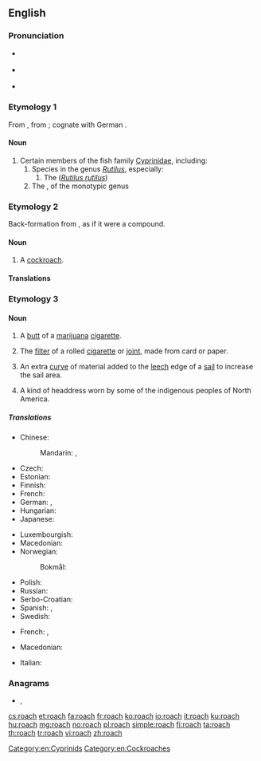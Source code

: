 ==English==
{{wikipedia}}

===Pronunciation===
* {{a|RP}} {{IPA|/ɹəʊtʃ/|lang=en}}
* {{a|US}} {{IPA|/ɹoʊtʃ/|lang=en}}
* {{rhymes|əʊtʃ|lang=en}}

===Etymology 1===
From {{etyl|fro|en}} {{m|fro|roche}}, from {{der|en|gml|[[roche]], [[ruche]]||ray (fish)}}; cognate with German {{m|de|Rochen||ray (fish)}}.

====Noun====
{{en-noun|roach}}

# Certain members of the fish family [[Cyprinidae]], including:
## Species in the genus ''[[Rutilus]]'', especially:
### The {{vern|common roach}} (''[[Rutilus rutilus]]'')
## The {{vern|California roach}}, of the monotypic genus {{taxlink|Hesperoleucus|genus|noshow=1}}

===Etymology 2===

Back-formation from {{m|en|cockroach}}, as if it were a compound.

====Noun====
{{en-noun|es}}

# {{label|en|US}} A [[cockroach]].

====Translations====
{{trans-see|US: cockroach|cockroach}}

===Etymology 3===
{{rfe|lang=en}}

====Noun====
{{en-noun|es}}

# {{label|en|US|slang|smoking}} A [[butt]] of a [[marijuana]] [[cigarette]].
# {{label|en|UK|slang|smoking}} The [[filter]] of a rolled [[cigarette]] or [[joint]], made from card or paper.
# {{label|en|nautical}} An extra [[curve]] of material added to the [[leech]] edge of a [[sail]] to increase the sail area.
# A kind of headdress worn by some of the indigenous peoples of North America.

=====Translations=====
{{trans-top|''Rutilus rutilus''}}
* Chinese:
*: Mandarin: {{t|cmn|擬鯉|sc=Hani}}, {{t|cmn|拟鲤|tr=nǐlǐ|sc=Hani}}
* Czech: {{t+|cs|plotice|f}}
* Estonian: {{t|et|särg}}
* Finnish: {{t+|fi|särki}}
* French: {{t+|fr|gardon|m}}
* German: {{t|de|Plötze|f}}, {{t|de|Rotauge|n}}
* Hungarian: {{t|hu|bodorka}}
* Japanese: {{t|ja|ローチ|tr=rōchi|sc=Jpan}}
{{trans-mid}}
* Luxembourgish: {{t|lb|Routa|n}}
* Macedonian: {{t|mk|црвеноперка|f|tr=crvenopérka}}
* Norwegian:
*: Bokmål: {{t+|nb|mort|m}}
* Polish: {{t+|pl|płoć|f}}
* Russian: {{t+|ru|плотва́|f}}
* Serbo-Croatian: {{t+|sh|bodorka|f}}
* Spanish: {{t|es|leucisco|m}}, {{t+|es|rutilo}}
* Swedish: {{t+|sv|mört|c}}
{{trans-bottom}}

{{trans-top|slang: butt of a marijuana cigarette}}
* French: {{t+|fr|cul|m}}, {{t|fr|cul de joint|m}}
{{trans-mid}}
* Macedonian: {{t|mk|фас|m|tr=fas}}
{{trans-bottom}}
{{trans-top|nautical: curve in the bottom of a sail}}
* Italian: {{t|it|allunamento|m}}
{{trans-mid}}
{{trans-bottom}}

===Anagrams===
* {{l|en|achor}}, {{l|en|orach}}

[[Category:en:Cyprinids]]
[[Category:en:Cockroaches]]

[[cs:roach]]
[[et:roach]]
[[fa:roach]]
[[fr:roach]]
[[ko:roach]]
[[io:roach]]
[[it:roach]]
[[ku:roach]]
[[hu:roach]]
[[mg:roach]]
[[no:roach]]
[[pl:roach]]
[[simple:roach]]
[[fi:roach]]
[[ta:roach]]
[[th:roach]]
[[tr:roach]]
[[vi:roach]]
[[zh:roach]]